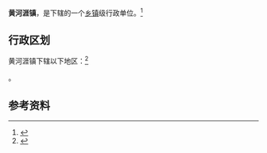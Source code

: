 {{中国乡级行政区|37/14/02/101/000}}

'''黄河涯镇'''，是{{PRC admin/fullname|37/14/02/101/000|3}}下辖的一个[[乡镇|乡镇]]级行政单位。<ref>{{PRC admin/ref sgc|{{PRC admin/parent|37/14/02/101/000}}}}</ref>

== 行政区划 ==

黄河涯镇下辖以下地区：<ref>{{PRC admin/ref sgc|37/14/02/101/000}}</ref>

{{PRC admin/children|37/14/02/101/000}}。

== 参考资料 ==

{{reflist}}

{{行政区划小作品}}
{{PRC admin/navcat|37/14/02/101/000}}
